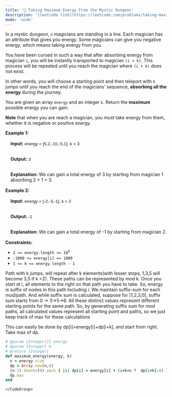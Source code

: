 ```yaml
---
title: '🧀 Taking Maximum Energy From the Mystic Dungeon'
description: '[leetcode link](https://leetcode.com/problems/taking-maximum-energy-from-the-mystic-dungeon/description/)'
mode: 'wide'
---
```

<Tabs>
  <Tab title="Question" icon="circle-question" iconType="regular">
    <Card>
      <p>In a mystic dungeon, <code>n</code> magicians are standing in a line. Each magician has an attribute that gives you energy. Some magicians can give you negative energy, which means taking energy from you.</p>  <p>You have been cursed in such a way that after absorbing energy from magician <code>i</code>, you will be instantly transported to magician <code>(i + k)</code>. This process will be repeated until you reach the magician where <code>(i + k)</code> does not exist.</p>  <p>In other words, you will choose a starting point and then teleport with <code>k</code> jumps until you reach the end of the magicians&#39; sequence, <strong>absorbing all the energy</strong> during the journey.</p>  <p>You are given an array <code>energy</code> and an integer <code>k</code>. Return the <strong>maximum</strong> possible energy you can gain.</p>  <p><strong>Note</strong> that when you are reach a magician, you <em>must</em> take energy from them, whether it is negative or positive energy.</p>   <p><strong class="example">Example 1:</strong></p>  <div class="example-block" style="     border-color: var(--border-tertiary);     border-left-width: 2px;     color: var(--text-secondary);     font-size: .875rem;     margin-bottom: 1rem;     margin-top: 1rem;     overflow: visible;     padding-left: 1rem; "> <p><strong>Input:</strong> <span class="example-io" style="     font-family: Menlo,sans-serif;     font-size: 0.85rem; "> energy = [5,2,-10,-5,1], k = 3</span></p>  <p><br/> <strong>Output:</strong><span class="example-io" style="     font-family: Menlo,sans-serif;     font-size: 0.85rem; "> 3</span></p>  <p><br/> <strong>Explanation:</strong> We can gain a total energy of 3 by starting from magician 1 absorbing 2 + 1 = 3.</p> </div>  <p><strong class="example">Example 2:</strong></p>  <div class="example-block" style="     border-color: var(--border-tertiary);     border-left-width: 2px;     color: var(--text-secondary);     font-size: .875rem;     margin-bottom: 1rem;     margin-top: 1rem;     overflow: visible;     padding-left: 1rem; "> <p><strong>Input:</strong><span class="example-io" style="     font-family: Menlo,sans-serif;     font-size: 0.85rem; "> energy = [-2,-3,-1], k = 2</span></p>  <p><br/> <strong>Output:</strong><span class="example-io" style="     font-family: Menlo,sans-serif;     font-size: 0.85rem; "> -1</span></p>  <p><br/> <strong>Explanation:</strong> We can gain a total energy of -1 by starting from magician 2.</p> </div>   <p><strong>Constraints:</strong></p>  <ul>  <li><code>1 &lt;= energy.length &lt;= 10<sup>5</sup></code></li>  <li><code>-1000 &lt;= energy[i] &lt;= 1000</code></li>  <li><code>1 &lt;= k &lt;= energy.length - 1</code></li> </ul>   ​​​​​​
    </Card>
  </Tab>
  <Tab title="Solution" icon="lightbulb" iconType="regular" >
    <Card>
      Path with k jumps, will repeat after k elements(with lesser stops, 1,3,5 will become 3,5  if k =2). These paths can be represented by mod k. Once you start at i, all elements to the right on that path you have to take. So, energy is suffix of nodes in this path including i. We maintain suffix-sum for each mod/path. And while suffix sum is calculated, suppose for [1,2,3,0], suffix sum starts from 0 -&gt; 3-&gt;5-&gt;6. All these distinct values represent different starting points for the same path. So, by generating suffix sum for mod paths, all calculated values represent all starting point and paths, so we just keep track of max for these calculations

This can easily be done by dp[i]=energy[i]+dp[i+k], and start from right. Take max of dp.
    </Card>
  <Expandable title="code">
    <CodeGroup dropdown>
```ruby title="Taking Maximum Energy From the Mystic Dungeon" lines
# @param {Integer[]} energy
# @param {Integer} k
# @return {Integer}
def maximum_energy(energy, k)
  n = energy.size
  dp = Array.new(n,0)
  (n-1).downto(0).each { |i| dp[i] = energy[i] + (i+k<n ?  dp[i+k]:0) }
  dp.max
end
```
    </CodeGroup>
  </Expandable>
  </Tab>
</Tabs>
